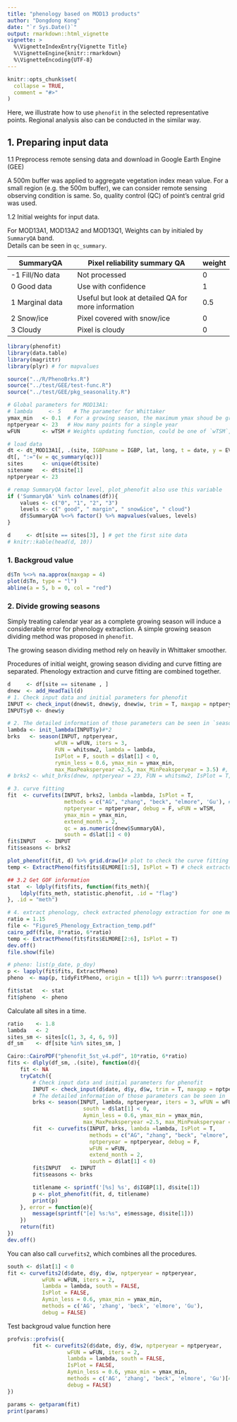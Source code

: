 ```yaml
---
title: "phenology based on MOD13 products"
author: "Dongdong Kong"
date: "`r Sys.Date()`"
output: rmarkdown::html_vignette
vignette: >
  %\VignetteIndexEntry{Vignette Title}
  %\VignetteEngine{knitr::rmarkdown}
  %\VignetteEncoding{UTF-8}
---
```


```r
knitr::opts_chunk$set(
  collapse = TRUE,
  comment = "#>"
)
```

Here, we illustrate how to use `phenofit` in the selected representative points. Regional analysis also can be conducted in the similar way.

## 1. Preparing input data

1.1 Preprocess remote sensing data and download in Google Earth Engine (GEE)  

A 500m buffer was applied to aggregate vegetation index mean value. For a small region (e.g. the 500m buffer), we can consider remote sensing observing condition is same. So, quality control (QC) of point's central grid was used.

1.2 Initial weights for input data. 

For MOD13A1, MOD13A2 and MOD13Q1, Weights can by initialed by `SummaryQA` band.  
Details can be seen in `qc_summary`.

SummaryQA      | Pixel reliability summary QA | weight
---------------| ---------------------------- | ------
-1 Fill/No data| Not processed                | 0
0 Good data    | Use with confidence          | 1
1 Marginal data| Useful but look at detailed QA for more information | 0.5
2 Snow/ice     | Pixel covered with snow/ice  | 0
3 Cloudy       | Pixel is cloudy              | 0

```r
library(phenofit) 
library(data.table)
library(magrittr)
library(plyr) # for mapvalues

source("../R/PhenoBrks.R")
source("../test/GEE/test-func.R")
source("../test/GEE/pkg_seasonality.R")

# Global parameters for MOD13A1: 
# lambda     <- 5    # The parameter for Whittaker
ymax_min   <- 0.1  # For a growing season, the maximum ymax shoud be greater than `ymax_min` 
nptperyear <- 23   # How many points for a single year
wFUN       <- wTSM # Weights updating function, could be one of `wTSM`, 'wBisquare', `wChen` and `wSELF`. 

# load data
dt <- dt_MOD13A1[, .(site, IGBPname = IGBP, lat, long, t = date, y = EVI, qc = SummaryQA, Tn)]
dt[, ":="(w = qc_summary(qc))]
sites      <- unique(dt$site)
sitename   <- dt$site[1]
nptperyear <- 23

# remap SummaryQA factor level, plot_phenofit also use this variable
if ('SummaryQA' %in% colnames(df)){
    values <- c("0", "1", "2", "3")
    levels <- c(" good", " margin", " snow&ice", " cloud")
    df$SummaryQA %<>% factor() %>% mapvalues(values, levels)
}

d     <- dt[site == sites[3], ] # get the first site data
# knitr::kable(head(d, 10)) 
```

### 1. Backgroud value
```r
d$Tn %<>% na.approx(maxgap = 4)
plot(d$Tn, type = "l")
abline(a = 5, b = 0, col = "red")
```

### 2. Divide growing seasons

Simply treating calendar year as a complete growing season will induce a considerable error for phenology extraction. A simple growing season dividing method was proposed in `phenofit`.

The growing season dividing method rely on heavily in Whittaker smoother. 

Procedures of initial weight, growing season dividing and curve fitting are separated. Phenology extraction and curve fitting are combined together.

```r
d     <- df[site == sitename , ]
dnew  <- add_HeadTail(d)
# 1. Check input data and initial parameters for phenofit
INPUT <- check_input(dnew$t, dnew$y, dnew$w, trim = T, maxgap = nptperyear/4, alpha = 0.02)
INPUT$y0 <- dnew$y

# 2. The detailed information of those parameters can be seen in `season`.
lambda <- init_lambda(INPUT$y)#*2
brks   <- season(INPUT, nptperyear,
               wFUN = wFUN, iters = 3,
               FUN = whitsmw2, lambda = lambda,
               IsPlot = F, south = d$lat[1] < 0,
               rymin_less = 0.6, ymax_min = ymax_min,
               max_MaxPeaksperyear =2.5, max_MinPeaksperyear = 3.5) #, ...
# brks2 <- whit_brks(dnew, nptperyear = 23, FUN = whitsmw2, IsPlot = T, partial = F)

# 3. curve fitting
fit  <- curvefits(INPUT, brks2, lambda =lambda, IsPlot = T,
                  methods = c("AG", "zhang", "beck", "elmore", 'Gu'), #,"klos"
                  nptperyear = nptperyear, debug = F, wFUN = wTSM,
                  ymax_min = ymax_min,
                  extend_month = 2,
                  qc = as.numeric(dnew$SummaryQA),
                  south = d$lat[1] < 0)
fit$INPUT   <- INPUT
fit$seasons <- brks2

plot_phenofit(fit, d) %>% grid.draw()# plot to check the curve fitting
temp <- ExtractPheno(fit$fits$ELMORE[1:5], IsPlot = T) # check extracted phenology

## 3.2 Get GOF information
stat  <- ldply(fit$fits, function(fits_meth){
    ldply(fits_meth, statistic.phenofit, .id = "flag")
}, .id = "meth")

# 4. extract phenology, check extracted phenology extraction for one method.
ratio = 1.15
file <- "Figure5_Phenology_Extraction_temp.pdf"
cairo_pdf(file, 8*ratio, 6*ratio)
temp <- ExtractPheno(fit$fits$ELMORE[2:6], IsPlot = T)
dev.off()
file.show(file)

# pheno: list(p_date, p_doy)
p <- lapply(fit$fits, ExtractPheno)
pheno  <- map(p, tidyFitPheno, origin = t[1]) %>% purrr::transpose()

fit$stat   <- stat
fit$pheno  <- pheno
```

Calculate all sites in a time.
```r
ratio    <- 1.8
lambda   <- 2
sites_sm <- sites[c(1, 3, 4, 6, 9)]
df_sm    <- df[site %in% sites_sm, ]

Cairo::CairoPDF("phenofit_5st_v4.pdf", 10*ratio, 6*ratio)
fits <- dlply(df_sm, .(site), function(d){
    fit <- NA
    tryCatch({
        # Check input data and initial parameters for phenofit
        INPUT <- check_input(d$date, d$y, d$w, trim = T, maxgap = nptperyear / 4, alpha = 0.02)
        # The detailed information of those parameters can be seen in `season`. 
        brks <- season(INPUT, lambda, nptperyear, iters = 3, wFUN = wFUN, IsPlot = F,
                        south = d$lat[1] < 0,
                        Aymin_less = 0.6, ymax_min = ymax_min, 
                        max_MaxPeaksperyear =2.5, max_MinPeaksperyear = 3.5) #, ...
        fit  <- curvefits(INPUT, brks, lambda =lambda, IsPlot = T, 
                          methods = c("AG", "zhang", "beck", "elmore", 'Gu'), #,"klos"
                          nptperyear = nptperyear, debug = F, 
                          wFUN = wFUN, 
                          extend_month = 2, 
                          south = d$lat[1] < 0)
        fit$INPUT   <- INPUT
        fit$seasons <- brks

        titlename <- sprintf('[%s] %s', d$IGBP[1], d$site[1])
        p <- plot_phenofit(fit, d, titlename)
        print(p)
    }, error = function(e){
        message(sprintf("[e] %s:%s", e$message, d$site[1]))
    })
    return(fit)
})
dev.off()
```

You can also call `curvefits2`, which combines all the procedures.   
```r
south <- d$lat[1] < 0
fit <- curvefits2(d$date, d$y, d$w, nptperyear = nptperyear,
           wFUN = wFUN, iters = 2,
           lambda = lambda, south = FALSE,
           IsPlot = FALSE,
           Aymin_less = 0.6, ymax_min = ymax_min, 
           methods = c('AG', 'zhang', 'beck', 'elmore', 'Gu'),
           debug = FALSE)
```

Test backgroud value function here

```r
profvis::profvis({
        fit <- curvefits2(d$date, d$y, d$w, nptperyear = nptperyear,
                   wFUN = wFUN, iters = 2,
                   lambda = lambda, south = FALSE,
                   IsPlot = FALSE,
                   Aymin_less = 0.6, ymax_min = ymax_min, 
                   methods = c('AG', 'zhang', 'beck', 'elmore', 'Gu')[4],
                   debug = FALSE)
})
```

```r
params <- getparam(fit)
print(params)
```
